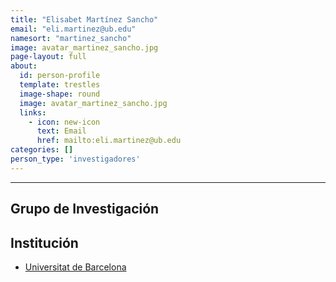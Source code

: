 ```yaml
---
title: "Elisabet Martínez Sancho"
email: "eli.martinez@ub.edu"  
namesort: "martinez_sancho"
image: avatar_martinez_sancho.jpg
page-layout: full
about: 
  id: person-profile
  template: trestles
  image-shape: round
  image: avatar_martinez_sancho.jpg
  links:
    - icon: new-icon
      text: Email
      href: mailto:eli.martinez@ub.edu
categories: []
person_type: 'investigadores'
---
```

 
<hr>

:::{#person-profile}

## Grupo de Investigación


## Institución
- [Universitat de Barcelona](https://web.ub.edu/)

:::
